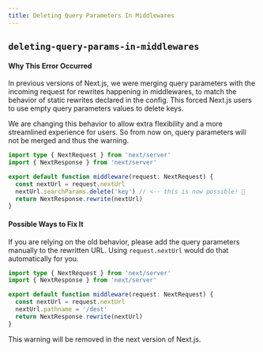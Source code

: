 ```yaml
---
title: Deleting Query Parameters In Middlewares
---
```


## `deleting-query-params-in-middlewares`

#### Why This Error Occurred

In previous versions of Next.js, we were merging query parameters with the incoming request for rewrites happening in middlewares, to match the behavior of static rewrites declared in the config. This forced Next.js users to use empty query parameters values to delete keys.

We are changing this behavior to allow extra flexibility and a more streamlined experience for users. So from now on, query parameters will not be merged and thus the warning.

```ts filename="middleware.ts"
import type { NextRequest } from 'next/server'
import { NextResponse } from 'next/server'

export default function middleware(request: NextRequest) {
  const nextUrl = request.nextUrl
  nextUrl.searchParams.delete('key') // <-- this is now possible! 🎉
  return NextResponse.rewrite(nextUrl)
}
```

#### Possible Ways to Fix It

If you are relying on the old behavior, please add the query parameters manually to the rewritten URL. Using `request.nextUrl` would do that automatically for you.

```ts filename="middleware.ts"
import type { NextRequest } from 'next/server'
import { NextResponse } from 'next/server'

export default function middleware(request: NextRequest) {
  const nextUrl = request.nextUrl
  nextUrl.pathname = '/dest'
  return NextResponse.rewrite(nextUrl)
}
```

This warning will be removed in the next version of Next.js.
